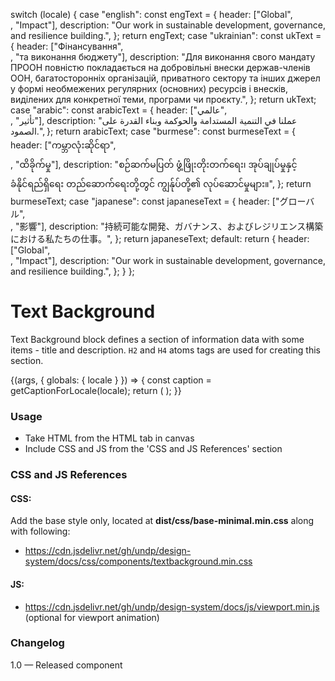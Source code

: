 
  switch (locale) {
    case "english":
      const engText = {
        header: ["Global", <br />, "Impact"],
        description:
          "Our work in sustainable development, governance, and resilience building.",
      };
      return engText;
    case "ukrainian":
      const ukText = {
        header: ["Фінансування", <br />, "та виконання бюджету"],
        description:
          "Для виконання свого мандату ПРООН повністю покладається на добровільні внески держав-членів ООН, багатосторонніх організацій, приватного сектору та інших джерел у формі необмежених регулярних (основних) ресурсів і внесків, виділених для конкретної теми, програми чи проєкту.",
      };
      return ukText;
    case "arabic":
      const arabicText = {
        header: ["عالمي", <br />, "تأثير"],
        description:
          "عملنا في التنمية المستدامة والحوكمة وبناء القدرة على الصمود.",
      };
      return arabicText;
    case "burmese":
      const burmeseText = {
        header: ["ကမ္ဘာလုံးဆိုင်ရာ", <br />, "ထိခိုက်မှု"],
        description:
          "စဉ်ဆက်မပြတ် ဖွံ့ဖြိုးတိုးတက်ရေး၊ အုပ်ချုပ်မှုနှင့် ခံနိုင်ရည်ရှိရေး တည်ဆောက်ရေးတို့တွင် ကျွန်ုပ်တို့၏ လုပ်ဆောင်မှုများ။",
      };
      return burmeseText;
    case "japanese":
      const japaneseText = {
        header: ["グローバル", <br />, "影響"],
        description:
          "持続可能な開発、ガバナンス、およびレジリエンス構築における私たちの仕事。",
      };
      return japaneseText;
    default:
      return {
        header: ["Global", <br />, "Impact"],
        description:
          "Our work in sustainable development, governance, and resilience building.",
      };
  }
};

<Meta title="Components/UI components/Text/Text background" />

# Text Background

Text Background block defines a section of information data with some items - title and description. `H2` and `H4` atoms tags are used for creating this section.

<Canvas>
  <Story name="Text background">
    {(args, { globals: { locale } }) => {
      const caption = getCaptionForLocale(locale);
      return (
        <TextBackground
          headerText={caption.header}
          descriptionText={caption.description}
        ></TextBackground>
      );
    }}
  </Story>
</Canvas>

###

### Usage

- Take HTML from the HTML tab in canvas
- Include CSS and JS from the 'CSS and JS References' section

### CSS and JS References

#### CSS:

Add the base style only, located at **dist/css/base-minimal.min.css** along with following:

- https://cdn.jsdelivr.net/gh/undp/design-system/docs/css/components/textbackground.min.css

#### JS:

- https://cdn.jsdelivr.net/gh/undp/design-system/docs/js/viewport.min.js (optional for viewport animation)

### Changelog

1.0 — Released component

